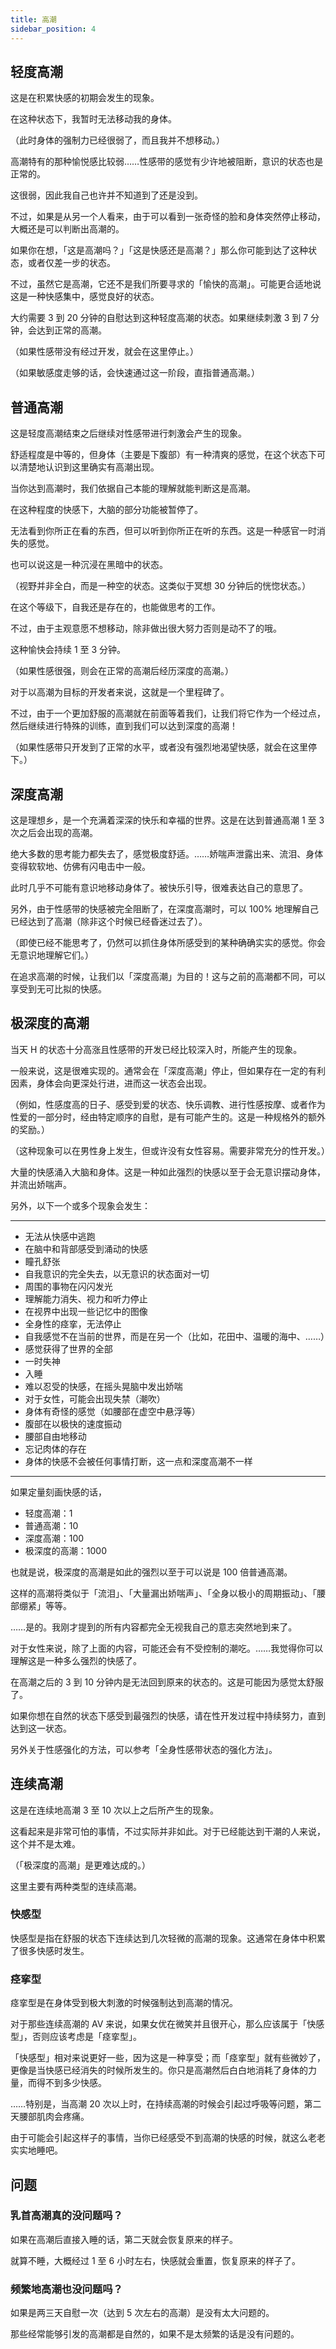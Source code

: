 ```yaml
---
title: 高潮
sidebar_position: 4
---
```


## 轻度高潮

这是在积累快感的初期会发生的现象。

在这种状态下，我暂时无法移动我的身体。

（此时身体的强制力已经很弱了，而且我并不想移动。）

高潮特有的那种愉悦感比较弱……性感带的感觉有少许地被阻断，意识的状态也是正常的。

这很弱，因此我自己也许并不知道到了还是没到。

不过，如果是从另一个人看来，由于可以看到一张奇怪的脸和身体突然停止移动，大概还是可以判断出高潮的。

如果你在想，「这是高潮吗？」「这是快感还是高潮？」那么你可能到达了这种状态，或者仅差一步的状态。

不过，虽然它是高潮，它还不是我们所要寻求的「愉快的高潮」。可能更合适地说这是一种快感集中，感觉良好的状态。



大约需要 3 到 20 分钟的自慰达到这种轻度高潮的状态。如果继续刺激 3 到 7 分钟，会达到正常的高潮。

（如果性感带没有经过开发，就会在这里停止。）

（如果敏感度走够的话，会快速通过这一阶段，直指普通高潮。）

## 普通高潮

这是轻度高潮结束之后继续对性感带进行刺激会产生的现象。

舒适程度是中等的，但身体（主要是下腹部）有一种清爽的感觉，在这个状态下可以清楚地认识到这里确实有高潮出现。

当你达到高潮时，我们依据自己本能的理解就能判断这是高潮。



在这种程度的快感下，大脑的部分功能被暂停了。

无法看到你所正在看的东西，但可以听到你所正在听的东西。这是一种感官一时消失的感觉。

也可以说这是一种沉浸在黑暗中的状态。

（视野并非全白，而是一种空的状态。这类似于冥想 30 分钟后的恍惚状态。）



在这个等级下，自我还是存在的，也能做思考的工作。

不过，由于主观意愿不想移动，除非做出很大努力否则是动不了的哦。

这种愉快会持续 1 至 3 分钟。

（如果性感很强，则会在正常的高潮后经历深度的高潮。）



对于以高潮为目标的开发者来说，这就是一个里程碑了。

不过，由于一个更加舒服的高潮就在前面等着我们，让我们将它作为一个经过点，然后继续进行特殊的训练，直到我们可以达到深度的高潮！

（如果性感带只开发到了正常的水平，或者没有强烈地渴望快感，就会在这里停下。）

## 深度高潮

这是理想乡，是一个充满着深深的快乐和幸福的世界。这是在达到普通高潮 1 至 3 次之后会出现的高潮。

绝大多数的思考能力都失去了，感觉极度舒适。……娇喘声泄露出来、流泪、身体变得软软地、仿佛有闪电击中一般。

此时几乎不可能有意识地移动身体了。被快乐引导，很难表达自己的意思了。

另外，由于性感带的快感被完全阻断了，在深度高潮时，可以 100% 地理解自己已经达到了高潮（除非这个时候已经昏迷过去了）。

（即使已经不能思考了，仍然可以抓住身体所感受到的某种确确实实的感觉。你会无意识地理解它们。）



在追求高潮的时候，让我们以「深度高潮」为目的！这与之前的高潮都不同，可以享受到无可比拟的快感。

## 极深度的高潮

当天 H 的状态十分高涨且性感带的开发已经比较深入时，所能产生的现象。

一般来说，这是很难实现的。通常会在「深度高潮」停止，但如果存在一定的有利因素，身体会向更深处行进，进而这一状态会出现。

（例如，性感度高的日子、感受到爱的状态、快乐调教、进行性感按摩、或者作为性爱的一部分时，经由特定顺序的自慰，是有可能产生的。这是一种规格外的额外的奖励。）

（这种现象可以在男性身上发生，但或许没有女性容易。需要非常充分的性开发。）



大量的快感涌入大脑和身体。这是一种如此强烈的快感以至于会无意识摆动身体，并流出娇喘声。

另外，以下一个或多个现象会发生：

---

- 无法从快感中逃跑
- 在脑中和背部感受到涌动的快感
- 瞳孔舒张
- 自我意识的完全失去，以无意识的状态面对一切
- 周围的事物在闪闪发光
- 理解能力消失、视力和听力停止
- 在视界中出现一些记忆中的图像
- 全身性的痉挛，无法停止
- 自我感觉不在当前的世界，而是在另一个（比如，花田中、温暖的海中、……）
- 感觉获得了世界的全部
- 一时失神
- 入睡
- 难以忍受的快感，在摇头晃脑中发出娇喘
- 对于女性，可能会出现失禁（潮吹）
- 身体有奇怪的感觉（如腰部在虚空中悬浮等）
- 腹部在以极快的速度振动
- 腰部自由地移动
- 忘记肉体的存在
- 身体的快感不会被任何事情打断，这一点和深度高潮不一样

---

如果定量刻画快感的话，

- 轻度高潮：1
- 普通高潮：10
- 深度高潮：100
- 极深度的高潮：1000

也就是说，极深度的高潮是如此的强烈以至于可以说是 100 倍普通高潮。



这样的高潮将类似于「流泪」、「大量漏出娇喘声」、「全身以极小的周期振动」、「腰部绷紧」等等。

……是的。我刚才提到的所有内容都完全无视我自己的意志突然地到来了。

对于女性来说，除了上面的内容，可能还会有不受控制的潮吃。……我觉得你可以理解这是一种多么强烈的快感了。



在高潮之后的 3 到 10 分钟内是无法回到原来的状态的。这是可能因为感觉太舒服了。



如果你想在自然的状态下感受到最强烈的快感，请在性开发过程中持续努力，直到达到这一状态。

另外关于性感强化的方法，可以参考「全身性感带状态的强化方法」。

## 连续高潮

这是在连续地高潮 3 至 10 次以上之后所产生的现象。

这看起来是非常可怕的事情，不过实际并非如此。对于已经能达到干潮的人来说，这个并不是太难。

（「极深度的高潮」是更难达成的。）



这里主要有两种类型的连续高潮。

### 快感型

快感型是指在舒服的状态下连续达到几次轻微的高潮的现象。这通常在身体中积累了很多快感时发生。

### 痉挛型

痉挛型是在身体受到极大刺激的时候强制达到高潮的情况。

对于那些连续高潮的 AV 来说，如果女优在微笑并且很开心，那么应该属于「快感型」，否则应该考虑是「痉挛型」。



「快感型」相对来说更好一些，因为这是一种享受；而「痉挛型」就有些微妙了，更像是当快感已经消失的时候所发生的。你只是高潮然后白白地消耗了身体的力量，而得不到多少快感。

……特别是，当高潮 20 次以上时，在持续高潮的时候会引起过呼吸等问题，第二天腰部肌肉会疼痛。

由于可能会引起这样子的事情，当你已经感受不到高潮的快感的时候，就这么老老实实地睡吧。

## 问题

### 乳首高潮真的没问题吗？

如果在高潮后直接入睡的话，第二天就会恢复原来的样子。

就算不睡，大概经过 1 至 6 小时左右，快感就会重置，恢复原来的样子了。

### 频繁地高潮也没问题吗？

如果是两三天自慰一次（达到 5 次左右的高潮）是没有太大问题的。

那些经常能够引发的高潮都是自然的，如果不是太频繁的话是没有问题的。

